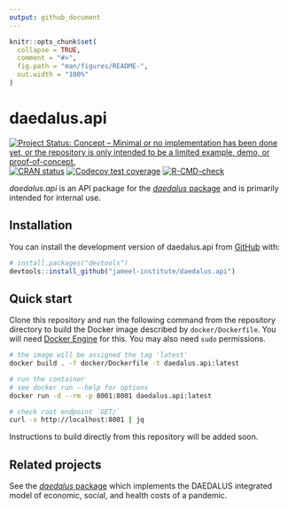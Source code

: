 ```yaml
---
output: github_document
---
```


<!-- README.md is generated from README.Rmd. Please edit that file -->

```r
knitr::opts_chunk$set(
  collapse = TRUE,
  comment = "#>",
  fig.path = "man/figures/README-",
  out.width = "100%"
)
```

# daedalus.api

<!-- badges: start -->
[![Project Status: Concept – Minimal or no implementation has been done yet, or the repository is only intended to be a limited example, demo, or proof-of-concept.](https://www.repostatus.org/badges/latest/concept.svg)](https://www.repostatus.org/#concept)
[![CRAN status](https://www.r-pkg.org/badges/version/daedalus.api)](https://CRAN.R-project.org/package=daedalus.api)
[![Codecov test coverage](https://codecov.io/gh/j-idea/daedalus.api/branch/main/graph/badge.svg)](https://app.codecov.io/gh/j-idea/daedalus.api?branch=main)
[![R-CMD-check](https://github.com/j-idea/daedalus.api/actions/workflows/R-CMD-check.yaml/badge.svg)](https://github.com/j-idea/daedalus.api/actions/workflows/R-CMD-check.yaml)
<!-- badges: end -->

_daedalus.api_ is an API package for the [_daedalus_ package](https://github.com/jameel-institute/daedalus) and is primarily intended for internal use.

## Installation

You can install the development version of daedalus.api from [GitHub](https://github.com/) with:

``` r
# install.packages("devtools")
devtools::install_github("jameel-institute/daedalus.api")
```

## Quick start

Clone this repository and run the following command from the repository directory to build the Docker image described by `docker/Dockerfile`.
You will need [Docker Engine](https://docs.docker.com/engine/) for this. You may also need `sudo` permissions.

```sh
# the image will be assigned the tag 'latest'
docker build . -f docker/Dockerfile -t daedalus.api:latest

# run the container
# see docker run --help for options
docker run -d --rm -p 8001:8001 daedalus.api:latest

# check root endpoint `GET/`
curl -s http://localhost:8001 | jq
```

Instructions to build directly from this repository will be added soon.

## Related projects

See the [_daedalus_ package](https://github.com/jameel-institute/daedalus) which implements the DAEDALUS integrated model of economic, social, and health costs of a pandemic.
